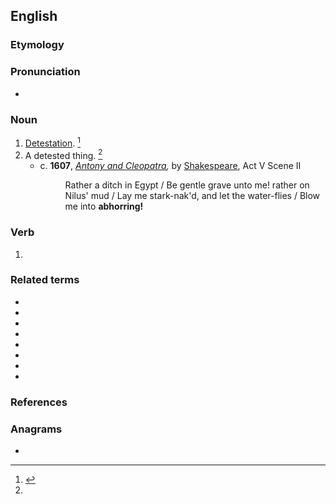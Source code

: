 ==English==

===Etymology===
{{suffix|abhor|ing|lang=en}}

===Pronunciation===
* {{a|US}} {{IPA|/æbˈhɔɹ.ɪŋ/|lang=en}}

===Noun===
{{en-noun|-|s}}

# [[detestation|Detestation]]. {{defdate|Mid 16<sup>th</sup> century.}}<ref name=SOED>{{R:SOED5|page=4}}</ref>
# A detested thing. {{defdate|Mid 16<sup>th</sup> century.}}<ref name=SOED/>
#* c. '''1607''', ''[[w:The Tragedy of Antony and Cleopatra|Antony and Cleopatra]],'' by [[w:William Shakespeare|Shakespeare]], Act V Scene II
#*: Rather a ditch in Egypt / Be gentle grave unto me! rather on Nilus' mud / Lay me stark-nak'd, and let the water-flies / Blow me into '''abhorring!'''

===Verb===
{{head|en|present participle}}

# {{present participle of|abhor|lang=en|nocat=1}}

===Related terms===
* {{l|en|abhor}}
* {{l|en|abhorred}}
* {{l|en|abhorrence}}
* {{l|en|abhorrency}}
* {{l|en|abhorrent}}
* {{l|en|abhorrently}}
* {{l|en|abhorrer}}
* {{l|en|abhorrible}}

===References===
<references/>

===Anagrams===
* {{anagrams|en|harboring}}